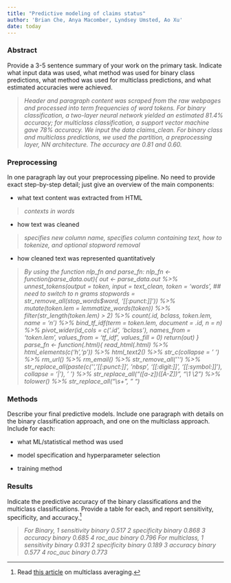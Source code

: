 ```yaml
---
title: "Predictive modeling of claims status"
author: 'Brian Che, Anya Macomber, Lyndsey Umsted, Ao Xu'
date: today
---
```


### Abstract

Provide a 3-5 sentence summary of your work on the primary task. Indicate what input data was used, what method was used for binary class predictions, what method was used for multiclass predictions, and what estimated accuracies were achieved.

> *Header and paragraph content was scraped from the raw webpages and processed into term frequencies of word tokens. For binary classification, a two-layer neural network yielded an estimated 81.4% accuracy; for multiclass classification, a support vector machine gave 78% accuracy. We input the data claims_clean. For binary class and multiclass predictions, we used the partition, a preprocessing layer, NN architecture. The accuracy are 0.81 and 0.60.* 

### Preprocessing

In one paragraph lay out your preprocessing pipeline. No need to provide exact step-by-step detail; just give an overview of the main components:

-   what text content was extracted from HTML

> *contexts in words*

-   how text was cleaned

> *specifies new column name, specifies column containing text, how to tokenize, and optional stopword removal*

-   how cleaned text was represented quantitatively

> *By using the function nlp_fn and parse_fn: nlp_fn <- function(parse_data.out){
  out <- parse_data.out %>%
    unnest_tokens(output = token,
                  input = text_clean,
                  token = 'words', ## need to switch to n grams
                  stopwords = str_remove_all(stop_words$word,
                                             '[[:punct:]]')) %>%
    mutate(token.lem = lemmatize_words(token)) %>%
    filter(str_length(token.lem) > 2) %>%
    count(.id, bclass, token.lem, name = 'n') %>%
    bind_tf_idf(term = token.lem,
                document = .id,
                n = n) %>%
    pivot_wider(id_cols = c('.id', 'bclass'),
                names_from = 'token.lem',
                values_from = 'tf_idf',
                values_fill = 0)
  return(out)
}
parse_fn <- function(.html){
  read_html(.html) %>%
    html_elements(c('h','p')) %>%
    html_text2() %>%
    str_c(collapse = ' ') %>%
    rm_url() %>%
    rm_email() %>%
    str_remove_all('\'') %>%
    str_replace_all(paste(c('\n', 
                            '[[:punct:]]', 
                            'nbsp', 
                            '[[:digit:]]', 
                            '[[:symbol:]]'),
                          collapse = '|'), ' ') %>%
    str_replace_all("([a-z])([A-Z])", "\\1 \\2") %>%
    tolower() %>%
    str_replace_all("\\s+", " ")
*

### Methods

Describe your final predictive models. Include one paragraph with details on the binary classification approach, and one on the multiclass approach. Include for each:

-   what ML/statistical method was used

-   model specification and hyperparameter selection

-   training method



### Results

Indicate the predictive accuracy of the binary classifications and the multiclass classifications. Provide a table for each, and report sensitivity, specificity, and accuracy.[^1]

[^1]: Read [this article](https://yardstick.tidymodels.org/articles/multiclass.html) on multiclass averaging.

> *For Binary, 
1 sensitivity binary         0.517
2 specificity binary         0.868
3 accuracy    binary         0.685
4 roc_auc     binary         0.796
For multiclass,
1 sensitivity binary         0.931
2 specificity binary         0.189
3 accuracy    binary         0.577
4 roc_auc     binary         0.773
*